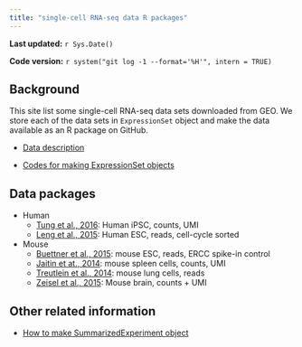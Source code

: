 ```yaml
---
title: "single-cell RNA-seq data R packages"
---
```


**Last updated:** `r Sys.Date()`

**Code version:** `r system("git log -1 --format='%H'", intern = TRUE)`


## Background

This site list some single-cell RNA-seq data sets downloaded from GEO. We store each of the data sets in `ExpressionSet` object and make the data available as an R package on GitHub. 

* [Data description](data-description.html) 

* [Codes for making ExpressionSet objects](scRNA-expressionSet.html)


## Data packages

* Human
    * [Tung et al., 2016](https://github.com/jhsiao999/singleCellRNASeqHumanTungiPSC): Human iPSC, counts, UMI
    * [Leng et al., 2015](https://github.com/jhsiao999/singleCellRNASeqHumanLengESC): Human ESC, reads, cell-cycle sorted

* Mouse
    * [Buettner et al., 2015](https://github.com/jhsiao999/singleCellRNASeqMouseBuettnerESC): mouse ESC, reads, ERCC spike-in control
    * [Jaitin et at., 2014](https://github.com/jhsiao999/singleCellRNASeqMouseJaitinSpleen): mouse spleen cells, counts, UMI
    * [Treutlein et al., 2014](https://github.com/jhsiao999/singleCellRNASeqMouseTreutleinLung): mouse lung cells, reads
    * [Zeisel et al., 2015](https://github.com/jhsiao999/singleCellRNASeqMouseZeiselBrain): Mouse brain, counts + UMI




## Other related information

* [How to make SummarizedExperiment object](summarized-experiment.html)
